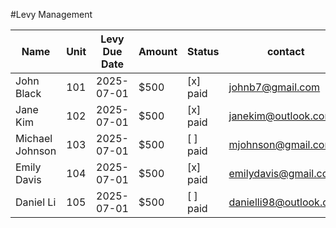 #Levy Management


| Name            | Unit | Levy Due Date | Amount  | Status    | contact               |
|-----------------|------|---------------|---------|-----------|-----------------------|
| John Black      | 101  | 2025-07-01    | $500    | [x] paid |johnb7@gmail.com       |
| Jane Kim        | 102  | 2025-07-01    | $500    | [x] paid |janekim@outlook.com    |
| Michael Johnson | 103  | 2025-07-01    | $500    | [ ] paid |mjohnson@gmail.com     |
| Emily Davis     | 104  | 2025-07-01    | $500    | [x] paid |emilydavis@gmail.com   |
| Daniel Li       | 105  | 2025-07-01    | $500    | [ ] paid |danielli98@outlook.com |

